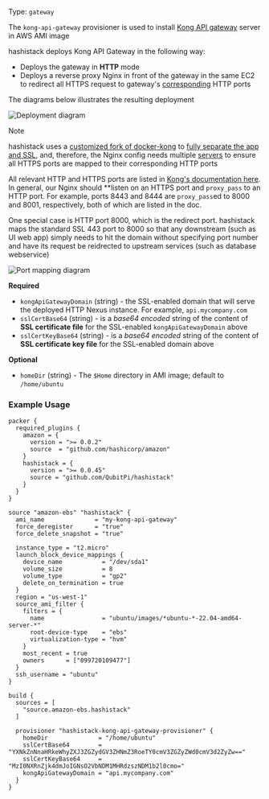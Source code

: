 Type: `gateway`

<!--
  Include a short description about the provisioner. This is a good place
  to call out what the provisioner does, and any additional text that might
  be helpful to a user. See https://www.packer.io/docs/provisioners/null
-->

The `kong-api-gateway` provisioner is used to install [Kong API gateway] server in AWS AMI image

hashistack deploys Kong API Gateway in the following way:

- Deploys the gateway in **HTTP** mode
- Deploys a reverse proxy Nginx in front of the gateway in the same EC2 to redirect all HTTPS request to
  gateway's [corresponding][Kong gateway - various ports] HTTP ports

The diagrams below illustrates the resulting deployment

![Deployment diagram](img/kong-deployment-diagram.png "Error loading kong-deployment-diagram.png")

> [!NOTE]
>
> hashistack uses a [customized fork of docker-kong](https://github.com/QubitPi/docker-kong) to
> [fully separate the app and SSL](https://github.com/QubitPi/docker-kong/pull/1), and, therefore, the Nginx config needs
> multiple [servers](https://www.nginx.com/resources/wiki/start/topics/examples/server_blocks/)
> to ensure all HTTPS ports are mapped to their corresponding HTTP ports

All relevant HTTP and HTTPS ports are listed in [Kong's documentation here][Kong gateway - various ports]. In general,
our Nginx should **listen on an HTTPS port and `proxy_pass` to an HTTP port. For example, ports 8443 and 8444 are
`proxy_pass`ed to 8000 and 8001, respectively, both of which are listed in the doc.

One special case is HTTP port 8000, which is the redirect port. hashistack maps the standard SSL 443 port to 8000 so
that any downstream (such as UI web app) simply needs to hit the domain without specifying port number and have its
request be reidrected to upstream services (such as database webservice)

![Port mapping diagram](img/kong-ports-diagram.png "Error loading kong-ports-diagram.png")

<!-- Provisioner Configuration Fields -->

**Required**

- `kongApiGatewayDomain` (string) - the SSL-enabled domain that will serve the deployed HTTP Nexus instance. For
  example, `api.mycompany.com`
- `sslCertBase64` (string) - is a _base64 encoded_ string of the content of __SSL certificate file__ for the SSL-enabled
  `kongApiGatewayDomain` above
- `sslCertKeyBase64` (string) - is a _base64 encoded_ string of the content of __SSL certificate key file__ for the
  SSL-enabled domain above

<!--
  Optional Configuration Fields

  Configuration options that are not required or have reasonable defaults
  should be listed under the optionals section. Defaults values should be
  noted in the description of the field
-->

**Optional**

- `homeDir` (string) - The `$Home` directory in AMI image; default to `/home/ubuntu`

<!--
  A basic example on the usage of the provisioner. Multiple examples
  can be provided to highlight various configurations.

-->

### Example Usage

```hcl
packer {
  required_plugins {
    amazon = {
      version = ">= 0.0.2"
      source  = "github.com/hashicorp/amazon"
    }
    hashistack = {
      version = ">= 0.0.45"
      source = "github.com/QubitPi/hashistack"
    }
  }
}

source "amazon-ebs" "hashistack" {
  ami_name              = "my-kong-api-gateway"
  force_deregister      = "true"
  force_delete_snapshot = "true"

  instance_type = "t2.micro"
  launch_block_device_mappings {
    device_name           = "/dev/sda1"
    volume_size           = 8
    volume_type           = "gp2"
    delete_on_termination = true
  }
  region = "us-west-1"
  source_ami_filter {
    filters = {
      name                = "ubuntu/images/*ubuntu-*-22.04-amd64-server-*"
      root-device-type    = "ebs"
      virtualization-type = "hvm"
    }
    most_recent = true
    owners      = ["099720109477"]
  }
  ssh_username = "ubuntu"
}

build {
  sources = [
    "source.amazon-ebs.hashistack"
  ]

  provisioner "hashistack-kong-api-gateway-provisioner" {
    homeDir              = "/home/ubuntu"
    sslCertBase64        = "YXNkZnNnaHRkeWhyZXJ3ZGZydGV3ZHNmZ3RoeTY0cmV3ZGZyZWd0cmV3d2ZyZw=="
    sslCertKeyBase64     = "MzI0NXRnZjk4dmJoIGNsO2VbNDM1MHRdzszNDM1b2l0cmo="
    kongApiGatewayDomain = "api.mycompany.com"
  }
}
```

[AWS AMI]: https://docs.aws.amazon.com/AWSEC2/latest/UserGuide/AMIs.html
[AWS EC2 instance type]: https://aws.amazon.com/ec2/instance-types/
[AWS regions]: https://docs.aws.amazon.com/AmazonRDS/latest/UserGuide/Concepts.RegionsAndAvailabilityZones.html#Concepts.RegionsAndAvailabilityZones.Availability
[AWS Security Group]: https://docs.aws.amazon.com/vpc/latest/userguide/vpc-security-groups.html

[Certbot]: https://certbot.eff.org/

[hashistack/hashicorp/kong-api-gateway/images]: https://github.com/QubitPi/hashistack/tree/master/hashicorp/kong-api-gateway/images
[hashistack/hashicorp/kong-api-gateway/instances]: https://github.com/QubitPi/hashistack/tree/master/hashicorp/kong-api-gateway/instances
[HashiCorp Packer - Install]: https://packer.qubitpi.org/packer/install
[HashiCorp Packer variable values file]: https://packer.qubitpi.org/packer/guides/hcl/variables#from-a-file
[HashiCorp Terraform - Install]: https://terraform.qubitpi.org/terraform/install
[HashiCorp Terraform variable values file]: https://terraform.qubitpi.org/terraform/language/values/variables#variable-definitions-tfvars-files

[Kong API Gateway]: https://qubitpi.github.io/docs.konghq.com/gateway/latest/
[Kong manager UI]: https://qubitpi.github.io/docs.konghq.com/gateway/latest/kong-manager/
[Kong gateway - various ports]: https://qubitpi.github.io/docs.konghq.com/gateway/latest/production/networking/default-ports/

[Let's Encrypt]: https://qubitpi.github.io/letsencrypt-website/
